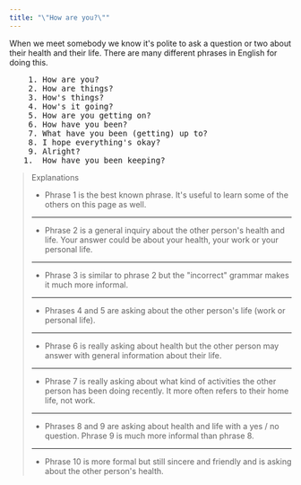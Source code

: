 ```yaml
---
title: "\"How are you?\""
---
```


When we meet somebody we know it's polite to ask a question or two about their health and their life. There are many different phrases in English for doing this.

<pre className="text-xl font-semibold font-sans leading-3">
    1. How are you?
    2. How are things?
    3. How's things?
    4. How's it going?
    5. How are you getting on?
    6. How have you been?
    7. What have you been (getting) up to?
    8. I hope everything's okay?
    9. Alright?
   1.  How have you been keeping?
</pre>

> Explanations
>
> - Phrase 1 is the best known phrase. It's useful to learn some of the others on this page as well.
>
> ---
>
> - Phrase 2 is a general inquiry about the other person's health and life. Your answer could be about your health, your work or your personal life.
>
> ---
>
> - Phrase 3 is similar to phrase 2 but the "incorrect" grammar makes it much more informal.
>
> ---
>
> - Phrases 4 and 5 are asking about the other person's life (work or personal life).
>
> ---
>
> - Phrase 6 is really asking about health but the other person may answer with general information about their life.
>
> ---
>
> - Phrase 7 is really asking about what kind of activities the other person has been doing recently. It more often refers to their home life, not work.
>
> ---
>
> - Phrases 8 and 9 are asking about health and life with a yes / no question. Phrase 9 is much more informal than phrase 8.
>
> ---
>
> - Phrase 10 is more formal but still sincere and friendly and is asking about the other person's health.
